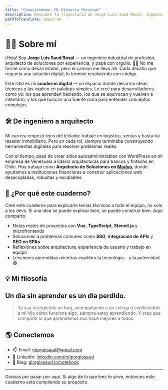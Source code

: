 ```yaml
---
title: "Conociéndome: Mi Historia Personal"
description: Descubre la trayectoria de Jorge Luis Saud Rosal, ingeniero industrial convertido en arquitecto de soluciones, compartiendo su cuaderno digital de aprendizaje.
pathToTranslate: about-me
---
```


# 👨‍💻 Sobre mí

¡Hola! Soy **Jorge Luis Saud Rosal** — un ingeniero industrial de profesión, arquitecto de soluciones por experiencia, y papá con orgullo. 👨‍👦 No me formé como desarrollador, pero el camino me llevó allí. Cada desafío que requería una solución digital, lo terminé resolviendo con código.

Este sitio es mi **cuaderno digital** — un espacio donde desarmo ideas técnicas y las explico en palabras simples. Lo creé para desarrolladores como yo: los que aprenden haciendo, los que se equivocan y vuelven a intentarlo, y los que buscan una fuente clara para entender conceptos complejos.

## 🛠 De ingeniero a arquitecto

Mi carrera empezó lejos del teclado: trabajé en logística, ventas y hasta fui tasador inmobiliario. Pero en cada rol, siempre terminaba construyendo herramientas digitales para resolver problemas reales.

Con el tiempo, pasé de crear sitios autoadministrables con WordPress en mi empresa de Venezuela a liderar arquitecturas para bancos y fintechs en Chile. Hoy trabajo como **Arquitecto de Soluciones en [Modyo](https://www.modyo.com)**, donde ayudamos a instituciones financieras a construir aplicaciones web desacopladas, robustas y escalables.

## 🧠 ¿Por qué este cuaderno?

Creé este cuaderno para explicarle temas técnicos a todo el equipo, no solo a los devs. Si una idea se puede explicar bien, se puede construir bien. Aquí comparto:

- Notas reales de proyectos con **Vue**, **TypeScript**, **Stencil.js** y microfrontends
- Soluciones a problemas comunes como **SSO**, **integración de APIs** y **SEO en SPAs**
- Reflexiones sobre arquitectura, experiencia de usuario y trabajo en equipo
- Lecciones aprendidas mientras equilibro la tecnología... y la paternidad 😅

## 💡 Mi filosofía

<section class="full-width text-center focus">
<h2>  Un día sin aprender es un día perdido.</h2>
</section>

> Ya sea corrigiendo un bug, acompañando a un colega o explicándole a mi hijo cómo funciona algo, siempre estoy aprendiendo. Y creo que compartir lo que aprendemos nos hace mejores a todos.

## 🌎 Conectemos

- 📫 Email: [giorgiosaud@gmail.com](mailto:giorgiosaud@gmail.com)  
- 💼 LinkedIn: [linkedin.com/in/giorgiosaud](https://www.linkedin.com/in/giorgiosaud/)  
- 🧠 Blog: [giorgiosaud.io/notebook](https://giorgiosaud.io/notebook/)

---

Gracias por pasar por aquí. Si algo de lo que lees te sirve, entonces este cuaderno está cumpliendo su propósito.

<Linkedin />